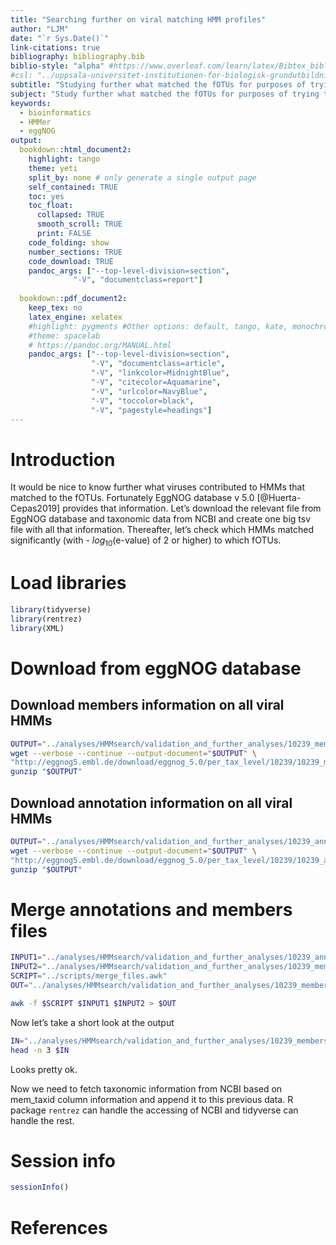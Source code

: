 ```yaml
---
title: "Searching further on viral matching HMM profiles"
author: "LJM"
date: "`r Sys.Date()`"
link-citations: true
bibliography: bibliography.bib
biblio-style: "alpha" #https://www.overleaf.com/learn/latex/Bibtex_bibliography_styles
#csl: "../uppsala-universitet-institutionen-for-biologisk-grundutbildning.csl"
subtitle: "Studying further what matched the fOTUs for purposes of trying to validate the results"
subject: "Study further what matched the fOTUs for purposes of trying to validate the results."
keywords: 
  - bioinformatics
  - HMMer
  - eggNOG 
output:
  bookdown::html_document2:
    highlight: tango
    theme: yeti
    split_by: none # only generate a single output page
    self_contained: TRUE
    toc: yes
    toc_float: 
      collapsed: TRUE
      smooth_scroll: TRUE
      print: FALSE
    code_folding: show
    number_sections: TRUE
    code_download: TRUE
    pandoc_args: ["--top-level-division=section",
              "-V", "documentclass=report"]
              
  bookdown::pdf_document2:
    keep_tex: no
    latex_engine: xelatex
    #highlight: pygments #Other options: default, tango, kate, monochrome, espresso, zenburn, haddock, and textmate
    #theme: spacelab
    # https://pandoc.org/MANUAL.html
    pandoc_args: ["--top-level-division=section",
                  "-V", "documentclass=article",
                  "-V", "linkcolor=MidnightBlue",
                  "-V", "citecolor=Aquamarine",
                  "-V", "urlcolor=NavyBlue",
                  "-V", "toccolor=black",
                  "-V", "pagestyle=headings"]
---
```


\clearpage

# Introduction

It would be nice to know further what viruses contributed to HMMs that matched to the fOTUs. Fortunately EggNOG database v 5.0 [@Huerta-Cepas2019] provides that information. Let's download the relevant file from EggNOG database and taxonomic data from NCBI and create one big tsv file with all that information. Thereafter, let's check which HMMs matched significantly (with $\text{- }log_{10}\text{(e-value)}$ of 2 or higher) to which fOTUs.

# Load libraries

```r
library(tidyverse)
library(rentrez)
library(XML)
```

\clearpage

# Download from eggNOG database

## Download members information on all viral HMMs

```bash
OUTPUT="../analyses/HMMsearch/validation_and_further_analyses/10239_members.tsv.gz"
wget --verbose --continue --output-document="$OUTPUT" \
"http://eggnog5.embl.de/download/eggnog_5.0/per_tax_level/10239/10239_members.tsv.gz"
gunzip "$OUTPUT"
```

## Download annotation information on all viral HMMs

```bash
OUTPUT="../analyses/HMMsearch/validation_and_further_analyses/10239_annotations.tsv.gz"
wget --verbose --continue --output-document="$OUTPUT" \
"http://eggnog5.embl.de/download/eggnog_5.0/per_tax_level/10239/10239_annotations.tsv.gz"
gunzip "$OUTPUT"
```

\clearpage

# Merge annotations and members files

```bash
INPUT1="../analyses/HMMsearch/validation_and_further_analyses/10239_annotations.tsv"
INPUT2="../analyses/HMMsearch/validation_and_further_analyses/10239_members.tsv"
SCRIPT="../scripts/merge_files.awk"
OUT="../analyses/HMMsearch/validation_and_further_analyses/10239_members_annotations.tsv"

awk -f $SCRIPT $INPUT1 $INPUT2 > $OUT
```

Now let's take a short look at the output

```bash
IN="../analyses/HMMsearch/validation_and_further_analyses/10239_members_annotations.tsv"
head -n 3 $IN
```

Looks pretty ok.

Now we need to fetch taxonomic information from NCBI based on mem_taxid column information and append it to this previous data. R package `rentrez` can handle the accessing of NCBI and tidyverse can handle the rest.

\clearpage

# Session info

```r
sessionInfo()
```

\clearpage

# References